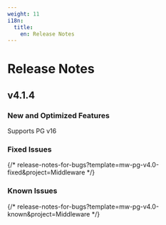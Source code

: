 ```yaml
---
weight: 11
i18n:
  title:
    en: Release Notes
---
```


# Release Notes

## v4.1.4

### New and Optimized Features

Supports PG v16

### Fixed Issues

{/* release-notes-for-bugs?template=mw-pg-v4.0-fixed&project=Middleware */}

### Known Issues

{/* release-notes-for-bugs?template=mw-pg-v4.0-known&project=Middleware */}

